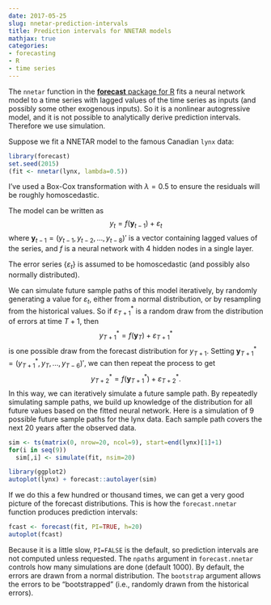```yaml
---
date: 2017-05-25
slug: nnetar-prediction-intervals
title: Prediction intervals for NNETAR models
mathjax: true
categories:
- forecasting
- R
- time series
---
```


The `nnetar` function in the [**forecast** package for R](http://github.com/robjhyndman/forecast) fits a neural network model to a time series with lagged values of the time series as inputs (and possibly some other exogenous inputs). So it is a nonlinear autogressive model, and it is not possible to analytically derive prediction intervals. Therefore we use simulation.

Suppose we fit a NNETAR model to the famous Canadian `lynx` data:

```r
library(forecast)
set.seed(2015)
(fit <- nnetar(lynx, lambda=0.5))
```

I've used a Box-Cox transformation with $\lambda=0.5$ to ensure the residuals will be roughly homoscedastic.

The model can be written as
$$
  y_t = f(\boldsymbol{y}_{t-1}) + \varepsilon_t
$$
where $\boldsymbol{y}_{t-1} = (y_{t-1},y_{t-2},\dots,y_{t-8})'$ is a vector containing lagged values of the series, and $f$ is a neural network with 4 hidden nodes in a single layer.

The error series $\{\varepsilon_t\}$ is assumed to be homoscedastic (and possibly also normally distributed).

We can simulate future sample paths of this model iteratively, by randomly generating a value for $\varepsilon_t$, either from a normal distribution, or by resampling from the historical values. So if $\varepsilon^*_{T+1}$ is a random draw from the distribution of errors at time $T+1$, then
$$
  y^*_{T+1} = f(\boldsymbol{y}_{T}) + \varepsilon^*_{T+1}
$$
is one possible draw from the forecast distribution for $y_{T+1}$. Setting
$\boldsymbol{y}_{T+1}^* = (y^*_{T+1}, y_{T}, \dots, y_{T-6})'$, we can then repeat the process to get
$$
  y^*_{T+2} = f(\boldsymbol{y}^*_{T+1}) + \varepsilon^*_{T+2}.
$$
In this way, we can iteratively simulate a future sample path. By repeatedly simulating sample paths, we build up knowledge of the distribution for all future values based on the fitted neural network. Here is a simulation of 9 possible future sample paths for the lynx data. Each sample path covers the next 20 years after the observed data.


```r
sim <- ts(matrix(0, nrow=20, ncol=9), start=end(lynx)[1]+1)
for(i in seq(9))
  sim[,i] <- simulate(fit, nsim=20)

library(ggplot2)
autoplot(lynx) + forecast::autolayer(sim)
```

If we do this a few hundred or thousand times, we can get a very good picture of the forecast distributions. This is how the `forecast.nnetar` function produces prediction intervals:

```r
fcast <- forecast(fit, PI=TRUE, h=20)
autoplot(fcast)
```

Because it is a little slow, `PI=FALSE` is the default, so prediction intervals are not computed unless requested. The `npaths` argument in `forecast.nnetar` controls how many simulations are done (default 1000). By default, the errors are drawn from a normal distribution. The `bootstrap` argument allows the errors to be "bootstrapped" (i.e., randomly drawn from the historical errors).

